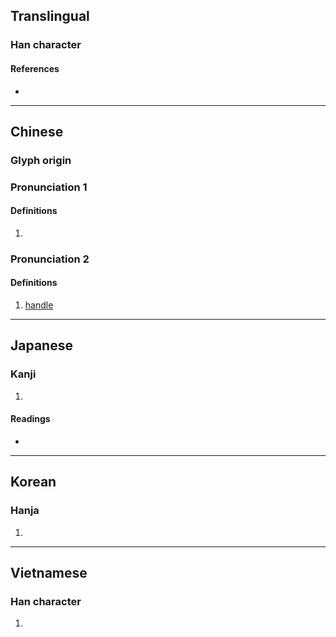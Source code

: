 {{character info/new}}
==Translingual==

===Han character===
{{Han char|rn=75|rad=木|as=04|sn=8|four=47917|canj=DAU|ids=⿰木巴}}

====References====
* {{Han ref|kx=0513.190|dkj=14505|dj=0901.060|hdz=21175.080|uh=6777|ud=26487|bh=AA49|bd=43593}}

----

==Chinese==
{{zh-forms}}

===Glyph origin===
{{Han etym}}

===Pronunciation 1===
{{zh-pron
|m=pá
|c=paa4
|mn=xm,zz,qz,tn,mg,tp,yl,tc,lk,sx,km,hc,kh:pê/zz:pêe
|mn_note=pê, pêe - only used in 枇杷
|mc=1
|oc=1
|cat=pn
}}

====Definitions====
{{zh-hanzi}}

# {{surname|lang=zh}}

===Pronunciation 2===
{{zh-pron
|m=bà
|mc=3+2
|oc=2+3
|cat=n
}}

====Definitions====
{{zh-hanzi}}

# [[handle]]

----

==Japanese==

===Kanji===
{{ja-kanji|grade=|rs=木04}}

# {{defn|lang=ja|sort=木04}}

====Readings====
* {{ja-readings|on=[[は]] (ha)|kun=[[つか]] (tsuka)}}

----

==Korean==

===Hanja===
{{ko-hanja|hangeul=파|eumhun=|rv=pa|mr=p'a|y=pha}}

# {{defn|lang=ko|sort=木04}}

----

==Vietnamese==

===Han character===
{{vi-hantu|[[bà]], [[ba]]|rs=木04}}

# {{defn|lang=vi|sort=木04}}